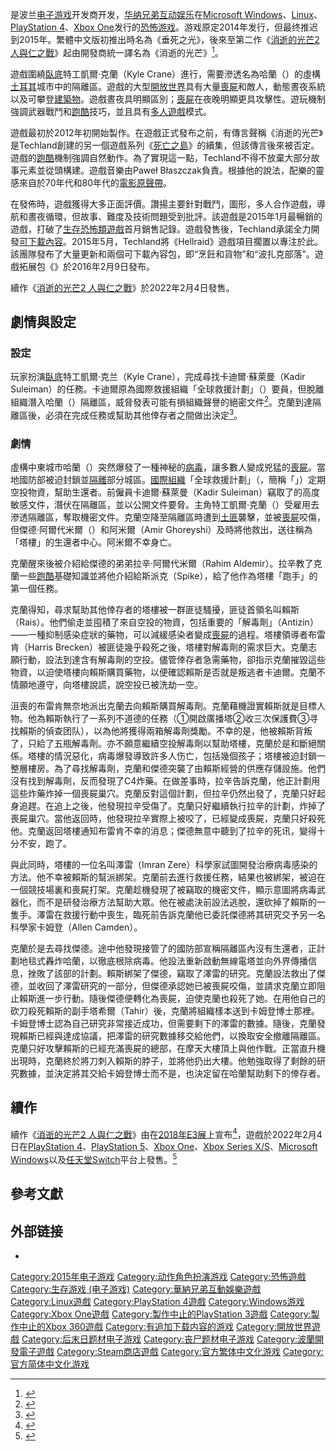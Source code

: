 {{NoteTA
| G1=Games
|1=zh-tw:跑酷; zh-hk:飛躍道; zh-cn:跑酷;
}}
{{Infobox video game
| english = Dying Light
| image = Dying Light cover.jpg
| developer = {{tsl|en|Techland|}}
| publisher = [[华纳兄弟互动娱乐|华纳兄弟互动娱乐]]
| director = Adrian Ciszewski
| producer =
| designer = Maciej Binkowski
| programmer =
| artist =
| writer =
| series = 消逝的光芒系列
| composer = Pawel Blaszczak
| engine = [[Chrome_Engine#Chrome_Engine_6|Chrome Engine 6]]
| platforms = [[Microsoft_Windows|Microsoft Windows]]、[[Linux|Linux]]、[[PlayStation_4|PlayStation 4]]、[[Xbox_One|Xbox One]]、[[macOS|macOS]]、[[任天堂Switch|任天堂Switch]]
| released = 2015年1月27日（下载）<br />2015年2月27日（零售）<br />'''macOS'''<br />2016年12月15日<br />'''任天堂Switch'''<br />2021年10月19日
| genre = [[动作角色扮演游戏|动作角色扮演]]、[[恐怖游戏|恐怖]]
| modes= [[单人电子游戏|单人]]、[[多人电子游戏|多人]]
}}

{{vgname|消逝的光芒|en=Dying Light|old-hktw=垂死之光}}是波兰[[电子游戏|电子游戏]]开发商{{Link-en|科技陸|Techland|Techland}}开发，[[华纳兄弟互动娱乐|华纳兄弟互动娱乐]]在[[Microsoft_Windows|Microsoft Windows]]、[[Linux|Linux]]、[[PlayStation_4|PlayStation 4]]、[[Xbox_One|Xbox One]]发行的[[恐怖游戏|恐怖游戏]]。游戏原定2014年发行，但最终推迟到2015年。繁體中文版初推出時名為《垂死之光》，後來至第二作《[[消逝的光芒2_人與仁之戰|消逝的光芒2 人與仁之戰]]》起由開發商統一譯名為《消逝的光芒》<ref>{{cite web|title=《消逝的光芒 2 人與仁之戰》介紹主要角色、三大勢力詳情及各式喪屍情報《Dying Light 2》|url=https://gnn.gamer.com.tw/detail.php?sn=225703&fbclid=IwAR0-ElJ6vmVtrUfBJSNjPuLYE-bqW5JC4l7ri_tIlaMi3RGMkZkP48BkQZY|accessdate=2022-01-02|date=2021-12-20|work=[[巴哈姆特電玩資訊站|巴哈姆特]]|archive-date=2021-12-29|archive-url=https://web.archive.org/web/20211229040747/https://gnn.gamer.com.tw/detail.php?sn=225703&fbclid=IwAR0-ElJ6vmVtrUfBJSNjPuLYE-bqW5JC4l7ri_tIlaMi3RGMkZkP48BkQZY|dead-url=no}}</ref>。

遊戲圍繞[[臥底|臥底]]特工凱爾·克蘭（Kyle Crane）進行，需要滲透名為哈蘭（{{lang|en|Harran}}）的虛構[[土耳其|土耳其]]城市中的隔離區。遊戲的大型[[開放世界|開放世界]]具有大量[[喪屍|喪屍]]和敵人，動態晝夜系統以及可攀登[[建築物|建築物]]。遊戲晝夜具明顯區別；[[喪屍|喪屍]]在夜晚明顯更具攻擊性。遊玩機制強調武器戰鬥和[[跑酷|跑酷]]技巧，並且具有[[多人电子游戏|多人遊戲]]模式。

遊戲最初於2012年初開始製作。在遊戲正式發布之前，有傳言聲稱《消逝的光芒》是Techland創建的另一個遊戲系列《[[死亡之島2|死亡之島]]》的續集，但該傳言後來被否定。遊戲的[[跑酷|跑酷]]機制強調自然動作。為了實現這一點，Techland不得不放棄大部分故事元素並從頭構建。遊戲音樂由Paweł Błaszczak負責。根據他的說法，配樂的靈感來自於70年代和80年代的[[原声音乐|電影原聲帶]]。

在發佈時，遊戲獲得大多正面評價。讚揚主要針對戰鬥，圖形，多人合作遊戲，導航和晝夜循環，但故事、難度及技術問題受到批評。該遊戲是2015年1月最暢銷的遊戲，打破了[[恐怖遊戲|生存恐怖類遊戲]]首月銷售記錄。遊戲發售後，Techland承諾全力開發[[可下载内容|可下載內容]]。2015年5月，Techland將《Hellraid》遊戲項目擱置以專注於此。該團隊發布了大量更新和兩個可下載內容包，即“烹飪和貨物”和“波扎克部落”。遊戲拓展包《{{link-en|消逝的光芒：信徒|Dying Light: The Following}}》於2016年2月9日發布。

續作《[[消逝的光芒2_人與仁之戰|消逝的光芒2 人與仁之戰]]》於2022年2月4日發售。

==劇情與設定==

===設定===
玩家扮演[[臥底|臥底]]特工凱爾·克兰（Kyle Crane），完成尋找卡迪爾·蘇萊曼（Kadir Suleiman）的任務。卡迪爾原為國際救援組織「全球救援計劃」（{{lang|en|Global Relief Effort}}）要員，但脫離組織潛入哈蘭（{{lang|en|Harran}}）隔離區，威脅發表可能有損組織聲譽的絕密文件<ref>{{cite web|title=Interview: Voice Actor Roger Craig Smith Talks Dying Light|url=http://www.gamecrate.com/interview-voice-actor-roger-craig-smith-talks-dying-light/|accessdate=13 April 2015|date=27 January 2015|last=Workman|first=Robert|archive-date=2015-04-24|archive-url=https://web.archive.org/web/20150424033628/http://www.gamecrate.com/interview-voice-actor-roger-craig-smith-talks-dying-light/|dead-url=no}}</ref>。克蘭到達隔離區後，必須在完成任務或幫助其他倖存者之間做出決定<ref>{{cite web|title=Dying Light story trailer introduces us to Kyle Crane|url=http://www.shacknews.com/article/87397/dying-light-story-trailer-introduces-us-to-kyle-crane|accessdate=24 December 2014|date=24 December 2014|last=Perez|first=Daniel|work=[[Shacknews|Shacknews]]|archive-date=2014-12-24|archive-url=https://web.archive.org/web/20141224165741/http://www.shacknews.com/article/87397/dying-light-story-trailer-introduces-us-to-kyle-crane|dead-url=no}}</ref>。

=== 劇情 ===
虛構中東城市哈蘭（{{lang|en|Harran}}）突然爆發了一種神秘的[[病毒|病毒]]，讓多數人變成兇猛的[[喪屍|喪屍]]。當地國防部被迫封鎖並[[隔離檢疫|隔離]]部分城區。[[國際組織|國際組織]]「全球救援計劃」（{{lang-en|Global Relief Effort}}，簡稱「{{lang|en|GRE}}」）定期空投物資，幫助生還者。{{lang|en|GRE}}前僱員卡迪爾·蘇萊曼（Kadir Suleiman）竊取了{{lang|en|GRE}}的高度敏感文件，潛伏在隔離區，並以公開文件要脅{{lang|en|GRE}}。主角特工凱爾·克蘭（{{lang|en|Kyle Crane}}）受{{lang|en|GRE}}雇用去滲透隔離區，奪取機密文件。克蘭空降至隔離區時遭到[[土匪|土匪]]襲擊，並被[[喪屍|喪屍]]咬傷，但傑德·阿爾代米爾（{{lang|en|Jade Aldemir}}）和阿米爾（Amir Ghoreyshi）及時將他救出，送往稱為「塔樓」的生還者中心。阿米爾不幸身亡。

克蘭醒來後被介紹給傑德的弟弟拉辛·阿爾代米爾（Rahim Aldemir）。拉辛教了克蘭一些[[跑酷|跑酷]]基礎知識並將他介紹給斯派克（Spike），給了他作為塔樓「跑手」的第一個任務。

克蘭得知，尋求幫助其他倖存者的塔樓被一群匪徒騷擾，匪徒首領名叫賴斯（Rais）。他們偷走並囤積了來自{{lang|en|GRE}}空投的物資，包括重要的「解毒劑」（Antizin）——一種抑制感染症狀的藥物，可以減緩感染者變成[[喪屍|喪屍]]的過程。塔樓領導者布雷肯（Harris Brecken）被匪徒幾乎殺死之後，塔樓對解毒劑的需求巨大。克蘭志願行動，設法到達含有解毒劑的空投。儘管倖存者急需藥物，{{lang|en|GRE}}卻指示克蘭摧毀這些物資，以迫使塔樓向賴斯購買藥物，以便確認賴斯是否就是叛逃者卡迪爾。克蘭不情願地遵守，向塔樓說謊，說空投已被洗劫一空。

沮喪的布雷肯無奈地派出克蘭去向賴斯購買解毒劑。克蘭藉機證實賴斯就是目標人物。他為賴斯執行了一系列不道德的任務（①開啟廣播塔②收三次保護費③寻找賴斯的偵查团队），以為他將獲得兩箱解毒劑獎勵。不幸的是，他被賴斯背叛了，只給了五瓶解毒劑。{{lang|en|GRE}}亦不願意繼續空投解毒劑以幫助塔樓，克蘭於是和{{lang|en|GRE}}斷絕關係。塔樓的情況惡化，病毒爆發導致許多人伤亡，包括幾個孩子；塔樓被迫封鎖一整層樓房。為了尋找解毒劑，克蘭和傑德突襲了由賴斯經營的供應存儲設施。他們沒有找到解毒劑，反而發現了C4炸藥。在做差事時，拉辛告訴克蘭，他正計劃用這些炸藥炸掉一個喪屍巢穴。克蘭反對這個計劃，但拉辛仍然出發了，克蘭只好起身追趕。在追上之後，他發現拉辛受傷了。克蘭只好繼續執行拉辛的計劃，炸掉了喪屍巢穴。當他返回時，他發現拉辛實際上被咬了，已經變成喪屍，克蘭只好殺死他。克蘭返回塔樓通知布雷肯不幸的消息；傑德無意中聽到了拉辛的死讯，變得十分不安，跑了。

與此同時，塔樓的一位名叫澤雷（Imran Zere）科學家試圖開發治療病毒感染的方法。他不幸被賴斯的幫派綁架。克蘭前去進行救援任務，結果也被綁架，被迫在一個競技場裏和喪屍打架。克蘭趁機發現了被竊取的機密文件，顯示{{lang|en|GRE}}意圖將病毒武器化，而不是研發治療方法幫助大眾。他在被處決前設法逃脫，還砍掉了賴斯的一隻手。澤雷在救援行動中喪生，臨死前告訴克蘭他已委託傑德將其研究交予另一名科學家卡姆登（Allen Camden）。

克蘭於是去尋找傑德。途中他發現接管了{{lang|en|GRE}}的國防部宣稱隔離區內沒有生還者，正計劃地毯式轟炸哈蘭，以徹底根除病毒。他設法重新啟動無線電塔並向外界傳播信息，挫敗了該部的計劃。賴斯綁架了傑德，竊取了澤雷的研究。克蘭設法救出了傑德，並收回了澤雷研究的一部分，但傑德承認她已被喪屍咬傷，並請求克蘭立即阻止賴斯進一步行動。隨後傑德便轉化為喪屍，迫使克蘭也殺死了她。在用他自己的砍刀殺死賴斯的副手塔希爾（Tahir）後，克蘭將組織樣本送到卡姆登博士那裡。卡姆登博士認為自己研究非常接近成功，但需要剩下的澤雷的數據。隨後，克蘭發現賴斯已經與{{lang|en|GRE}}達成協議，把澤雷的研究數據移交給他們，以換取安全撤離隔離區。克蘭只好攻擊賴斯的已經充滿喪屍的總部，在摩天大樓頂上與他作戰。正當{{lang|en|GRE}}直升機出現時，克蘭終於將刀刺入賴斯的脖子，並將他扔出大樓。他勉強取得了剩餘的研究數據，並決定將其交給卡姆登博士而不是{{lang|en|GRE}}，也決定留在哈蘭幫助剩下的倖存者。

== 續作 ==
續作《[[消逝的光芒2_人與仁之戰|消逝的光芒2 人與仁之戰]]》由{{link-en|克里斯·阿維隆|Chris Avellone}}在[[2018年電子娛樂展|2018年E3展]]上宣布<ref>{{Cite web |url = https://www.pcgamer.com/dying-light-2-announced-and-chris-avellone-is-designing-the-story/ |title = Dying Light 2 announced and Chris Avellone is designing the story |author = Steven Messner |publisher = PC Gamer |language = en |accessdate = 2018-06-11 |archive-date = 2018-06-11 |archive-url = https://web.archive.org/web/20180611011815/https://www.pcgamer.com/dying-light-2-announced-and-chris-avellone-is-designing-the-story/ |dead-url = no }}</ref>，遊戲於2022年2月4日在[[PlayStation_4|PlayStation 4]]、[[PlayStation_5|PlayStation 5]]、[[Xbox_One|Xbox One]]、[[Xbox_Series_X/S|Xbox Series X/S]]、[[Microsoft_Windows|Microsoft Windows]]以及[[任天堂Switch|任天堂Switch]]平台上發售。<ref>{{Cite web |url=https://www.polygon.com/22457082/dying-light-2-release-date-techland |title=Dying Light 2 release date revealed by Techland |access-date=2021-05-29 |archive-date=2021-06-18 |archive-url=https://web.archive.org/web/20210618123130/http://www.polygon.com/22457082/dying-light-2-release-date-techland |dead-url=no }}</ref>

== 參考文獻 ==
{{reflist}}

== 外部链接 ==
* {{Official|http://www.dyinglightgame.com/}}

{{Portal bar|法國|波蘭|美國|電子遊戲}}

{{DEFAULTSORT:Dying Light}}
[[Category:2015年电子游戏|Category:2015年电子游戏]]
[[Category:动作角色扮演游戏|Category:动作角色扮演游戏]]
[[Category:恐怖遊戲|Category:恐怖遊戲]]
[[Category:生存游戏_(电子游戏)|Category:生存游戏 (电子游戏)]]
[[Category:華納兄弟互動娛樂遊戲|Category:華納兄弟互動娛樂遊戲]]
[[Category:Linux遊戲|Category:Linux遊戲]]
[[Category:PlayStation_4遊戲|Category:PlayStation 4遊戲]]
[[Category:Windows游戏|Category:Windows游戏]]
[[Category:Xbox_One遊戲|Category:Xbox One遊戲]]
[[Category:製作中止的PlayStation_3遊戲|Category:製作中止的PlayStation 3遊戲]]
[[Category:製作中止的Xbox_360遊戲|Category:製作中止的Xbox 360遊戲]]
[[Category:有追加下载内容的游戏|Category:有追加下载内容的游戏]]
[[Category:開放世界遊戲|Category:開放世界遊戲]]
[[Category:后末日题材电子游戏|Category:后末日题材电子游戏]]
[[Category:丧尸题材电子游戏|Category:丧尸题材电子游戏]]
[[Category:波蘭開發電子遊戲|Category:波蘭開發電子遊戲]]
[[Category:Steam商店遊戲|Category:Steam商店遊戲]]
[[Category:官方繁体中文化游戏|Category:官方繁体中文化游戏]]
[[Category:官方简体中文化游戏|Category:官方简体中文化游戏]]